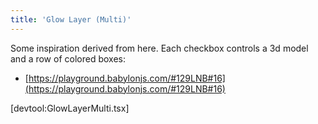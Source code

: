 ```yaml
---
title: 'Glow Layer (Multi)'
---
```


Some inspiration derived from here. Each checkbox controls a 3d model and a row
of colored boxes:

- [https://playground.babylonjs.com/#129LNB#16](https://playground.babylonjs.com/#129LNB#16)

[devtool:GlowLayerMulti.tsx]

